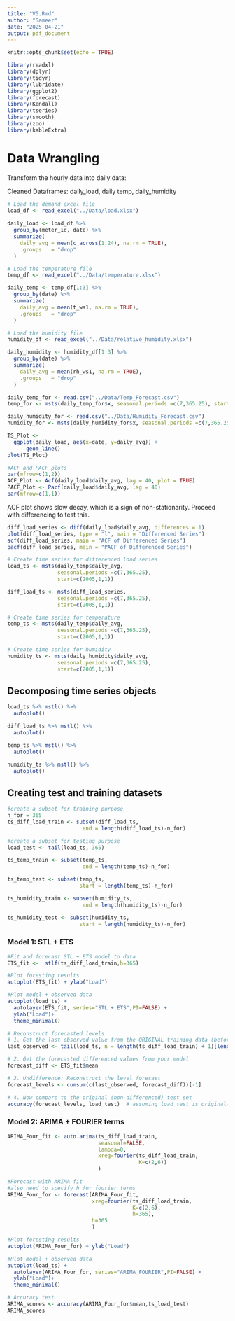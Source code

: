 ```yaml
---
title: "V5.Rmd"
author: "Sameer"
date: "2025-04-21"
output: pdf_document
---
```


```r
knitr::opts_chunk$set(echo = TRUE)
```

```r
library(readxl)
library(dplyr)
library(tidyr)
library(lubridate)
library(ggplot2)
library(forecast)  
library(Kendall)
library(tseries)
library(smooth)
library(zoo)
library(kableExtra)
```

# Data Wrangling

Transform the hourly data into daily data:

Cleaned Dataframes: daily_load, daily temp, daily_humidity

```r
# Load the demand excel file
load_df <- read_excel("../Data/load.xlsx")
  
daily_load <- load_df %>% 
  group_by(meter_id, date) %>%
  summarize(
    daily_avg = mean(c_across(1:24), na.rm = TRUE),
    .groups   = "drop"
  )

# Load the temperature file
temp_df <- read_excel("../Data/temperature.xlsx")

daily_temp <- temp_df[1:3] %>% 
  group_by(date) %>%
  summarize(
    daily_avg = mean(t_ws1, na.rm = TRUE),
    .groups   = "drop"
  )

# Load the humidity file
humidity_df <- read_excel("../Data/relative_humidity.xlsx")

daily_humidity <- humidity_df[1:3] %>% 
  group_by(date) %>%
  summarize(
    daily_avg = mean(rh_ws1, na.rm = TRUE),
    .groups   = "drop"
  )

daily_temp_for <- read.csv("../Data/Temp_Forecast.csv") 
temp_for <- msts(daily_temp_for$x, seasonal.periods =c(7,365.25), start=c(2011,1,1))

daily_humidity_for <- read.csv("../Data/Humidity_Forecast.csv") 
humidity_for <- msts(daily_humidity_for$x, seasonal.periods =c(7,365.25), start=c(2011,1,1))
```

```r
TS_Plot <- 
  ggplot(daily_load, aes(x=date, y=daily_avg)) +
      geom_line()
plot(TS_Plot)

#ACF and PACF plots
par(mfrow=c(1,2))
ACF_Plot <- Acf(daily_load$daily_avg, lag = 40, plot = TRUE)
PACF_Plot <- Pacf(daily_load$daily_avg, lag = 40)
par(mfrow=c(1,1))
```

ACF plot shows slow decay, which is a sign of non-stationarity. Proceed with differencing to test this.

```r
diff_load_series <- diff(daily_load$daily_avg, differences = 1)
plot(diff_load_series, type = "l", main = "Differenced Series")
acf(diff_load_series, main = "ACF of Differenced Series")
pacf(diff_load_series, main = "PACF of Differenced Series")

```


```r
# Create time series for differenced load series
load_ts <- msts(daily_temp$daily_avg, 
                seasonal.periods =c(7,365.25), 
                start=c(2005,1,1))

diff_load_ts <- msts(diff_load_series, 
                seasonal.periods =c(7,365.25), 
                start=c(2005,1,1))

# Create time series for temperature 
temp_ts <- msts(daily_temp$daily_avg, 
                seasonal.periods =c(7,365.25), 
                start=c(2005,1,1))

# Create time series for humidity
humidity_ts <- msts(daily_humidity$daily_avg, 
                seasonal.periods =c(7,365.25), 
                start=c(2005,1,1))
```

## Decomposing time series objects
```r
load_ts %>% mstl() %>%
  autoplot()

diff_load_ts %>% mstl() %>%
  autoplot()

temp_ts %>% mstl() %>%
  autoplot()

humidity_ts %>% mstl() %>%
  autoplot()
```

## Creating test and training datasets 
```r
#create a subset for training purpose
n_for = 365
ts_diff_load_train <- subset(diff_load_ts,
                        end = length(diff_load_ts)-n_for)

#create a subset for testing purpose
load_test <- tail(load_ts, 365)

ts_temp_train <- subset(temp_ts,
                        end = length(temp_ts)-n_for)

ts_temp_test <- subset(temp_ts,
                       start = length(temp_ts)-n_for)

ts_humidity_train <- subset(humidity_ts,
                        end = length(humidity_ts)-n_for)

ts_humidity_test <- subset(humidity_ts,
                       start = length(humidity_ts)-n_for)

```

### Model 1: STL + ETS

```r
#Fit and forecast STL + ETS model to data
ETS_fit <-  stlf(ts_diff_load_train,h=365)

#Plot foresting results
autoplot(ETS_fit) + ylab("Load")

#Plot model + observed data
autoplot(load_ts) +
  autolayer(ETS_fit, series="STL + ETS",PI=FALSE) +
  ylab("Load")+
  theme_minimal()

# Reconstruct forecasted levels
# 1. Get the last observed value from the ORIGINAL training data (before differencing)
last_observed <- tail(load_ts, n = length(ts_diff_load_train) + 1)[length(ts_diff_load_train)]

# 2. Get the forecasted differenced values from your model
forecast_diff <- ETS_fit$mean

# 3. Undifference: Reconstruct the level forecast
forecast_levels <- cumsum(c(last_observed, forecast_diff))[-1]

# 4. Now compare to the original (non-differenced) test set
accuracy(forecast_levels, load_test)  # assuming load_test is original-level test data


```

### Model 2: ARIMA + FOURIER terms

```r
ARIMA_Four_fit <- auto.arima(ts_diff_load_train, 
                             seasonal=FALSE, 
                             lambda=0,
                             xreg=fourier(ts_diff_load_train, 
                                          K=c(2,6))
                             )

#Forecast with ARIMA fit
#also need to specify h for fourier terms
ARIMA_Four_for <- forecast(ARIMA_Four_fit,
                           xreg=fourier(ts_diff_load_train,
                                        K=c(2,6),
                                        h=365),
                           h=365
                           ) 

#Plot foresting results
autoplot(ARIMA_Four_for) + ylab("Load")

#Plot model + observed data
autoplot(load_ts) +
  autolayer(ARIMA_Four_for, series="ARIMA_FOURIER",PI=FALSE) +
  ylab("Load")+
  theme_minimal()

# Accuracy test
ARIMA_scores <- accuracy(ARIMA_Four_for$mean,ts_load_test)
ARIMA_scores
```